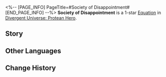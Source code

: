 <%-- [PAGE_INFO]
PageTitle=#Society of Disappointment#
[END_PAGE_INFO] --%>
{{Equation Infobox
|period   = Protean Hero
|rarity   = 1
|path1    = Nihility*2
|path2    = Erudition*2
|effect   = When any enemy targets are defeated, regenerates {{Color|h|5}} Energy for all allies for every Burn, Shock, Bleed, or Wind Shear states they possess.
|mentions = Georios; Janus
}}
'''Society of Disappointment''' is a 1-star [[Divergent Universe: Protean Hero/Equatoins|Equation]] in [[Divergent Universe: Protean Hero]].

==Story==
{{Description|I am the last member and survivor of our society.<br />In Amphoreus, we were the foremost experts on the Titans,<br />Having mastered the twelve rituals and ceremonies of worship.<br />But the golden age has long crumbled into dust.<br />If they indeed forged our world,<br />Why did the creator Janus lose their Coreflame first?<br />The gods we once worshiped have not died, so what purpose does our praise serve?<br />All my life's learning and pursuits have proven to be mere illusions.<br />We once saw the Flame-Chase as a rational means of salvation,<br />And our voices can still be heard even in the countless schemes to slay the gods.<br />Yet, the scars on the land that ravage life<br />Is evidence of Georios' fall.<br />I admit our errors, but the ultimate despair<br />Lies in the realization that perhaps there was never a right path in this world.}}
<!--
==Gameplay Notes==
* 
-->
==Other Languages==
{{Other Languages
|en   = Society of Disappointment
|zhs  = 失意结社
|zht  = 失意結社
|ja   = 失意結社
|ko   = 낙담 협회
|es   = Sociedad de la decepción
|fr   = Société du Désespoir
|ru   = Общество отчаяния
|th   = สมาคมความผิดหวัง
|vi   = Hội Thất Vọng
|de   = Frustrationsgesellschaft
|id   = Society of Disappointment
|pt   = Sociedade da Decepção
}}

==Change History==
{{Change History|3.1}}